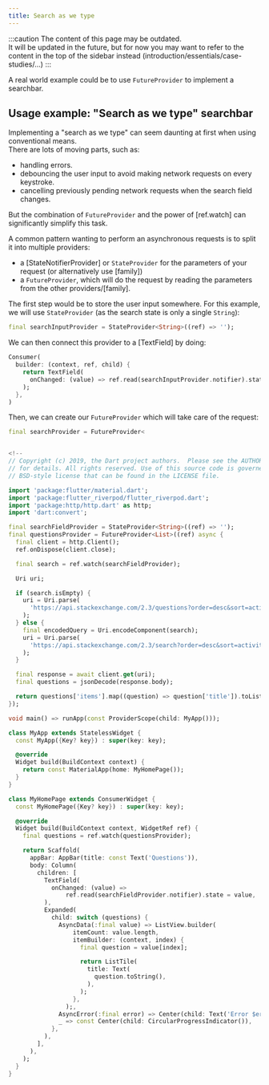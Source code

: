 ```yaml
---
title: Search as we type
---
```


:::caution
The content of this page may be outdated.  
It will be updated in the future, but for now you may want to refer to the content
in the top of the sidebar instead (introduction/essentials/case-studies/...)
:::

A real world example could be to use `FutureProvider` to implement a searchbar.

## Usage example: "Search as we type" searchbar

Implementing a "search as we type" can seem daunting at first when using
conventional means.  
There are lots of moving parts, such as:

- handling errors.
- debouncing the user input to avoid making network requests on every keystroke.
- cancelling previously pending network requests when the search field changes.

But the combination of `FutureProvider` and the power of [ref.watch] can
significantly simplify this task.

A common pattern wanting to perform an asynchronous requests
is to split it into multiple providers:

- a [StateNotifierProvider] or `StateProvider` for the parameters of your request
  (or alternatively use [family])
- a `FutureProvider`, which will do the request by reading the parameters from
  the other providers/[family].

The first step would be to store the user input somewhere. For this example,
we will use `StateProvider` (as the search state is only a single `String`):

```dart
final searchInputProvider = StateProvider<String>((ref) => '');
```

We can then connect this provider to a [TextField] by doing:

```dart
Consumer(
  builder: (context, ref, child) {
    return TextField(
      onChanged: (value) => ref.read(searchInputProvider.notifier).state = value,
    );
  },
)
```

Then, we can create our `FutureProvider` which will take care of the request:

```dart
final searchProvider = FutureProvider<


<!--
// Copyright (c) 2019, the Dart project authors.  Please see the AUTHORS file
// for details. All rights reserved. Use of this source code is governed by a
// BSD-style license that can be found in the LICENSE file.

import 'package:flutter/material.dart';
import 'package:flutter_riverpod/flutter_riverpod.dart';
import 'package:http/http.dart' as http;
import 'dart:convert';

final searchFieldProvider = StateProvider<String>((ref) => '');
final questionsProvider = FutureProvider<List>((ref) async {
  final client = http.Client();
  ref.onDispose(client.close);

  final search = ref.watch(searchFieldProvider);

  Uri uri;

  if (search.isEmpty) {
    uri = Uri.parse(
      'https://api.stackexchange.com/2.3/questions?order=desc&sort=activity&site=stackoverflow',
    );
  } else {
    final encodedQuery = Uri.encodeComponent(search);
    uri = Uri.parse(
      'https://api.stackexchange.com/2.3/search?order=desc&sort=activity&intitle=$encodedQuery&site=stackoverflow',
    );
  }

  final response = await client.get(uri);
  final questions = jsonDecode(response.body);

  return questions['items'].map((question) => question['title']).toList();
});

void main() => runApp(const ProviderScope(child: MyApp()));

class MyApp extends StatelessWidget {
  const MyApp({Key? key}) : super(key: key);

  @override
  Widget build(BuildContext context) {
    return const MaterialApp(home: MyHomePage());
  }
}

class MyHomePage extends ConsumerWidget {
  const MyHomePage({Key? key}) : super(key: key);

  @override
  Widget build(BuildContext context, WidgetRef ref) {
    final questions = ref.watch(questionsProvider);

    return Scaffold(
      appBar: AppBar(title: const Text('Questions')),
      body: Column(
        children: [
          TextField(
            onChanged: (value) =>
                ref.read(searchFieldProvider.notifier).state = value,
          ),
          Expanded(
            child: switch (questions) {
              AsyncData(:final value) => ListView.builder(
                  itemCount: value.length,
                  itemBuilder: (context, index) {
                    final question = value[index];

                    return ListTile(
                      title: Text(
                        question.toString(),
                      ),
                    );
                  },
                );,
              AsyncError(:final error) => Center(child: Text('Error $error')),
              _ => const Center(child: CircularProgressIndicator()),
            },
          ),
        ],
      ),
    );
  }
}
```
